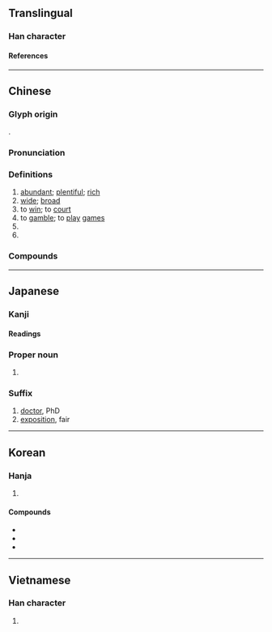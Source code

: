 {{also|愽}}
{{character info}}
{{character info|0x2F82E}}
==Translingual==
{{stroke order|strokes=12}}

===Han character===
{{Han char|rn=24|rad=十|as=10|sn=12|four=43046|canj=JIBI|ids=⿰十尃}}

====References====
{{Han ref|kx=0157.130|dkj=02761|dj=0360.100|hdz=10066.020|uh=535A}}

----

==Chinese==
{{zh-forms|alt=⿰十⿺专丶:second-round simplified}}

===Glyph origin===
{{Han etym}}
{{Han compound|十|尃|c1=s|c2=p|t1=|ls=psc}}.

===Pronunciation===
{{zh-pron
|m=bó
|m-s=
|c=bok3
|c-t=
|g=
|h=pfs=pok
|j=
|md=báuk
|mn=phok/qz,xm:pok/poh
|mn_note=phok/pok - literary; poh - vernacular
|mn-t=pag4
|w=4poq
|x=
|mc=y
|oc=y
|cat=a,v,n
}}

===Definitions===
{{zh-hanzi}}

# [[abundant]]; [[plentiful]]; [[rich]]
# [[wide]]; [[broad]]
# to [[win]]; to [[court]]
# to [[gamble]]; to [[play]] [[game]]s
# {{zh-short|博客|[[blog]]}}
# {{zh-short|博士|[[doctoral]] [[degree]]}}

===Compounds===
{{zh-der|博客|博貫|女博士|博望坡|守約施博|博興|博爾赤|五經博士|博淄煤礦|博士弟子|博古知今|博局|博郎鼓|仁言利博|博物學|博聞|博浪|博達|博而不精|博斯騰湖|博洽|博取|博物|博古兒|博愛濟群|博士|博學多才|博士買驢|博聞強記|博聞彊記|博換|博大精深|土博士|博磨|博古圖錄|博聞彊志|博士學位|寬博|六博|彊記博聞|廣博|博山香爐|博覽五車|博克達山|博覽群書|博古|博奕|博愛|峨冠博帶|博愛座|博物館|博聞多識|博學洽聞|學問淵博|博文約禮|博巴|國家博士|博大|博得|博父國|博聞強識|博濟醫院|奧博|博物多聞|博雅|博學鴻儒|地大物博|博識|博覽會|博學|太常博士|博徒|博學多聞|博學篇|博覽古今|博覽|博聞閎覽|博浪鼓|博浪沙|博望侯|博易|博施濟眾|博學宏詞|博奧|博古通今|博戲|博物洽聞|博物志|博浪飛椎|博物院|博聞多見|溥博|氾博|旁徵博引|知今博古|淹博|深稽博考|由博返約|汪洋浩博|浩博|淵博|淄博煤礦|打博|洽聞博見|沉博絕麗|磨博士|茶博士|風流博浪|褒衣博帶|賭博罪|繁博|米鹽博辯|高冠博帶|花博士|該博|超博士|高才博學|賭博場|鄂博|鴻博|閎覽博物|賅博|酒博士|見聞廣博|通古博今|通今博古|算博士|賭博|博社|博斯坦|淄博}}

----

==Japanese==

===Kanji===
{{ja-kanji|grade=4|rs=十10}}

====Readings====
{{ja-readings
|goon=はく
|kanon=はく
|kanyoon=ばく
|kun=ひろ-い, ひろめる
|nanori=とおる, はか, ひろ, ひろし, ひろむ
}}

===Proper noun===
{{ja-pos|proper|ひろし}}

# {{given name|ja|male|sort=ひろし}}

===Suffix===
{{ja-pos|suffix|はく}}

# [[doctor]], PhD
# [[exposition]], fair

----

==Korean==

===Hanja===
{{ko-hanja|넓다|넓을|박}}

# {{hanja form of|박|[[wide]]; [[broad]]}}

====Compounds====
* {{ko-l|도박|[[gambling]]|賭博}}
* {{ko-l|박사|a [[doctor]] {{gl|person who has attained a doctorate}}|博士}}
* {{ko-l|박물관|[[museum]]|博物館}}

----

==Vietnamese==

===Han character===
{{vi-readings|reading=[[bác]], [[mác]], [[bạc]], [[vác]]|rs=十10}}

# {{rfdef|vi|sort=十10}}